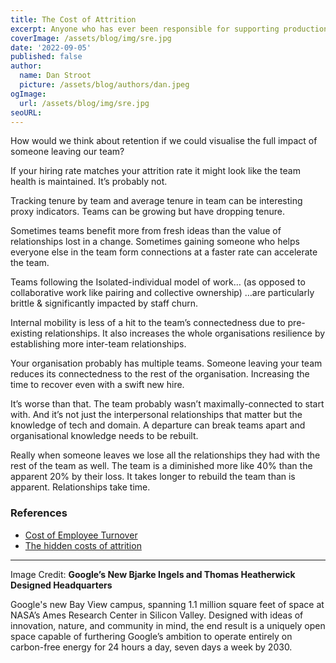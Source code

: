 ```yaml
---
title: The Cost of Attrition
excerpt: Anyone who has ever been responsible for supporting production systems learns some things along the way. For example...
coverImage: /assets/blog/img/sre.jpg
date: '2022-09-05'
published: false
author:
  name: Dan Stroot
  picture: /assets/blog/authors/dan.jpeg
ogImage:
  url: /assets/blog/img/sre.jpg
seoURL:
---
```


How would we think about retention if we could visualise the full impact of someone leaving our team?

If your hiring rate matches your attrition rate it might look like the team health is maintained. It’s probably not.

Tracking tenure by team and average tenure in team can be interesting proxy indicators. Teams can be growing but have dropping tenure.

Sometimes teams benefit more from fresh ideas than the value of relationships lost in a change. Sometimes gaining someone who helps everyone else in the team form connections at a faster rate can accelerate the team.

Teams following the Isolated-individual model of work… (as opposed to collaborative work like pairing and collective ownership) …are particularly brittle & significantly impacted by staff churn.

Internal mobility is less of a hit to the team’s connectedness due to pre-existing relationships. It also increases the whole organisations resilience by establishing more inter-team relationships.

Your organisation probably has multiple teams. Someone leaving your team reduces its connectedness to the rest of the organisation. Increasing the time to recover even with a swift new hire.

It’s worse than that. The team probably wasn’t maximally-connected to start with. And it’s not just the interpersonal relationships that matter but the knowledge of tech and domain. A departure can break teams apart and organisational knowledge needs to be rebuilt.

Really when someone leaves we lose all the relationships they had with the rest of the team as well. The team is a diminished more like 40% than the apparent 20% by their loss. It takes longer to rebuild the team than is apparent. Relationships take time.

### References

- [Cost of Employee Turnover](https://www.insperity.com/blog/cost-of-employee-turnover/)
- [The hidden costs of attrition](https://letsthink3d.com/blog/the-hidden-costs-of-attrition/)

---

Image Credit: **Google’s New Bjarke Ingels and Thomas Heatherwick Designed Headquarters**

<span className='text-sm'>
	Google's new Bay View campus, spanning 1.1 million square feet of space at NASA’s Ames Research
	Center in Silicon Valley. Designed with ideas of innovation, nature, and community in mind, the
	end result is a uniquely open space capable of furthering Google’s ambition to operate entirely on
	carbon-free energy for 24 hours a day, seven days a week by 2030.
</span>
